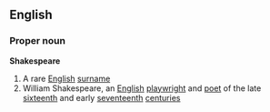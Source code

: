 ==English==
===Proper noun===
{{wikipedia}}
'''Shakespeare'''
#A rare [[English]] [[surname]]
#William Shakespeare, an [[English]] [[playwright]] and [[poet]] of the late [[sixteenth]] and early [[seventeenth]] [[centuries]]